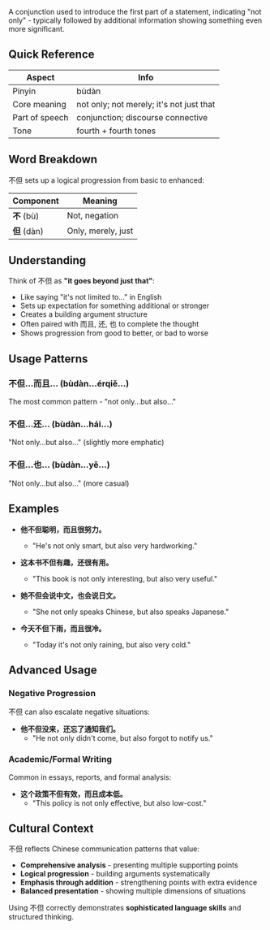 A conjunction used to introduce the first part of a statement, indicating "not only" - typically
followed by additional information showing something even more significant.

## Quick Reference

| Aspect         | Info                                     |
| -------------- | ---------------------------------------- |
| Pinyin         | bùdàn                                    |
| Core meaning   | not only; not merely; it's not just that |
| Part of speech | conjunction; discourse connective        |
| Tone           | fourth + fourth tones                    |

## Word Breakdown

不但 sets up a logical progression from basic to enhanced:

| Component    | Meaning            |
| ------------ | ------------------ |
| **不** (bù)  | Not, negation      |
| **但** (dàn) | Only, merely, just |

## Understanding

Think of 不但 as **"it goes beyond just that"**:

- Like saying "it's not limited to..." in English
- Sets up expectation for something additional or stronger
- Creates a building argument structure
- Often paired with 而且, 还, 也 to complete the thought
- Shows progression from good to better, or bad to worse

## Usage Patterns

### **不但...而且... (bùdàn...érqiě...)**

The most common pattern - "not only...but also..."

### **不但...还... (bùdàn...hái...)**

"Not only...but also..." (slightly more emphatic)

### **不但...也... (bùdàn...yě...)**

"Not only...but also..." (more casual)

## Examples

- **他不但聪明，而且很努力。**
  - "He's not only smart, but also very hardworking."

- **这本书不但有趣，还很有用。**
  - "This book is not only interesting, but also very useful."

- **她不但会说中文，也会说日文。**
  - "She not only speaks Chinese, but also speaks Japanese."

- **今天不但下雨，而且很冷。**
  - "Today it's not only raining, but also very cold."

## Advanced Usage

### **Negative Progression**

不但 can also escalate negative situations:

- **他不但没来，还忘了通知我们。**
  - "He not only didn't come, but also forgot to notify us."

### **Academic/Formal Writing**

Common in essays, reports, and formal analysis:

- **这个政策不但有效，而且成本低。**
  - "This policy is not only effective, but also low-cost."

## Cultural Context

不但 reflects Chinese communication patterns that value:

- **Comprehensive analysis** - presenting multiple supporting points
- **Logical progression** - building arguments systematically
- **Emphasis through addition** - strengthening points with extra evidence
- **Balanced presentation** - showing multiple dimensions of situations

Using 不但 correctly demonstrates **sophisticated language skills** and structured thinking.
